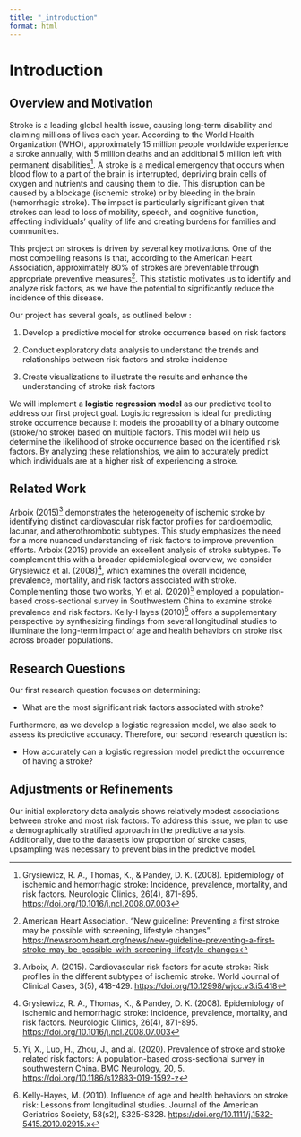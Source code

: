```yaml
---
title: "_introduction"
format: html
---
```


# Introduction

## Overview and Motivation

Stroke is a leading global health issue, causing long-term disability and claiming millions of lives each year. According to the World Health Organization (WHO), approximately 15 million people worldwide experience a stroke annually, with 5 million deaths and an additional 5 million left with permanent disabilities[^1]. A stroke is a medical emergency that occurs when blood flow to a part of the brain is interrupted, depriving brain cells of oxygen and nutrients and causing them to die. This disruption can be caused by a blockage (ischemic stroke) or by bleeding in the brain (hemorrhagic stroke). The impact is particularly significant given that strokes can lead to loss of mobility, speech, and cognitive function, affecting individuals’ quality of life and creating burdens for families and communities.

This project on strokes is driven by several key motivations. One of the most compelling reasons is that, according to the American Heart Association, approximately 80% of strokes are preventable through appropriate preventive measures[^2]. This statistic motivates us to identify and analyze risk factors, as we have the potential to significantly reduce the incidence of this disease.

[^1]: Grysiewicz, R. A., Thomas, K., & Pandey, D. K. (2008). Epidemiology of ischemic and hemorrhagic stroke: Incidence, prevalence, mortality, and risk factors. Neurologic Clinics, 26(4), 871-895. <https://doi.org/10.1016/j.ncl.2008.07.003>

[^2]: American Heart Association. “New guideline: Preventing a first stroke may be possible with screening, lifestyle changes”. <https://newsroom.heart.org/news/new-guideline-preventing-a-first-stroke-may-be-possible-with-screening-lifestyle-changes>

Our project has several goals, as outlined below :

1)  Develop a predictive model for stroke occurrence based on risk factors

2)  Conduct exploratory data analysis to understand the trends and relationships between risk factors and stroke incidence

3)  Create visualizations to illustrate the results and enhance the understanding of stroke risk factors

We will implement a **logistic regression model** as our predictive tool to address our first project goal. Logistic regression is ideal for predicting stroke occurrence because it models the probability of a binary outcome (stroke/no stroke) based on multiple factors. This model will help us determine the likelihood of stroke occurrence based on the identified risk factors. By analyzing these relationships, we aim to accurately predict which individuals are at a higher risk of experiencing a stroke.

## Related Work

Arboix (2015)[^3] demonstrates the heterogeneity of ischemic stroke by identifying distinct cardiovascular risk factor profiles for cardioembolic, lacunar, and atherothrombotic subtypes. This study emphasizes the need for a more nuanced understanding of risk factors to improve prevention efforts. Arboix (2015) provide an excellent analysis of stroke subtypes.  To complement this with a broader epidemiological overview, we consider Grysiewicz et al. (2008)[^4], which examines the overall incidence, prevalence, mortality, and risk factors associated with stroke. Complementing those two works, Yi et al. (2020)[^5] employed a population-based cross-sectional survey in Southwestern China to examine stroke prevalence and risk factors. Kelly-Hayes (2010)[^6] offers a supplementary perspective by synthesizing findings from several longitudinal studies to illuminate the long-term impact of age and health behaviors on stroke risk across broader populations.

[^3]: Arboix, A. (2015). Cardiovascular risk factors for acute stroke: Risk profiles in the different subtypes of ischemic stroke. World Journal of Clinical Cases, 3(5), 418-429. <https://doi.org/10.12998/wjcc.v3.i5.418>

[^4]: Grysiewicz, R. A., Thomas, K., & Pandey, D. K. (2008). Epidemiology of ischemic and hemorrhagic stroke: Incidence, prevalence, mortality, and risk factors. Neurologic Clinics, 26(4), 871-895. <https://doi.org/10.1016/j.ncl.2008.07.003>

[^5]: Yi, X., Luo, H., Zhou, J., and al. (2020). Prevalence of stroke and stroke related risk factors: A population-based cross-sectional survey in southwestern China. BMC Neurology, 20, 5. <https://doi.org/10.1186/s12883-019-1592-z>

[^6]: Kelly-Hayes, M. (2010). Influence of age and health behaviors on stroke risk: Lessons from longitudinal studies. Journal of the American Geriatrics Society, 58(s2), S325-S328. <https://doi.org/10.1111/j.1532-5415.2010.02915.x>

## Research Questions

Our first research question focuses on determining:

-   What are the most significant risk factors associated with stroke?

Furthermore, as we develop a logistic regression model, we also seek to assess its predictive accuracy. Therefore, our second research question is:

-   How accurately can a logistic regression model predict the occurrence of having a stroke?

## Adjustments or Refinements

Our initial exploratory data analysis shows relatively modest associations between stroke and most risk factors. To address this issue, we plan to use a demographically stratified approach in the predictive analysis. Additionally, due to the dataset's low proportion of stroke cases, upsampling was necessary to prevent bias in the predictive model.

